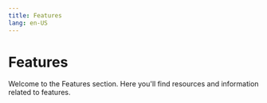 ```yaml
---
title: Features
lang: en-US
---
```



# Features

Welcome to the Features section. Here you'll find resources and information related to features.

<Cards>
  <Card title="op-txproxy" href="/stack/operators/features/op-txproxy" />
  <Card title="proxyd" href="/stack/operators/features/proxyd" />
</Cards>